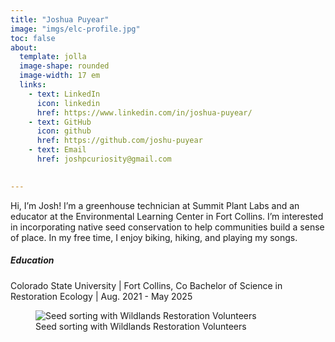 ```yaml
---
title: "Joshua Puyear"
image: "imgs/elc-profile.jpg"
toc: false
about: 
  template: jolla
  image-shape: rounded
  image-width: 17 em
  links:
    - text: LinkedIn
      icon: linkedin
      href: https://www.linkedin.com/in/joshua-puyear/
    - text: GitHub
      icon: github
      href: https://github.com/joshu-puyear
    - text: Email
      href: joshpcuriosity@gmail.com
      

---
```


Hi, I'm Josh! I'm a greenhouse technician at Summit Plant Labs and an educator at the Environmental Learning Center in Fort Collins. I'm interested in incorporating native seed conservation to help communities build a sense of place. In my free time, I enjoy biking, hiking, and playing my songs.

<h5>Education</h5>

Colorado State University | Fort Collins, Co
Bachelor of Science in Restoration Ecology | Aug. 2021 - May 2025

![Seed sorting with Wildlands Restoration Volunteers](imgs/seed.jpg)